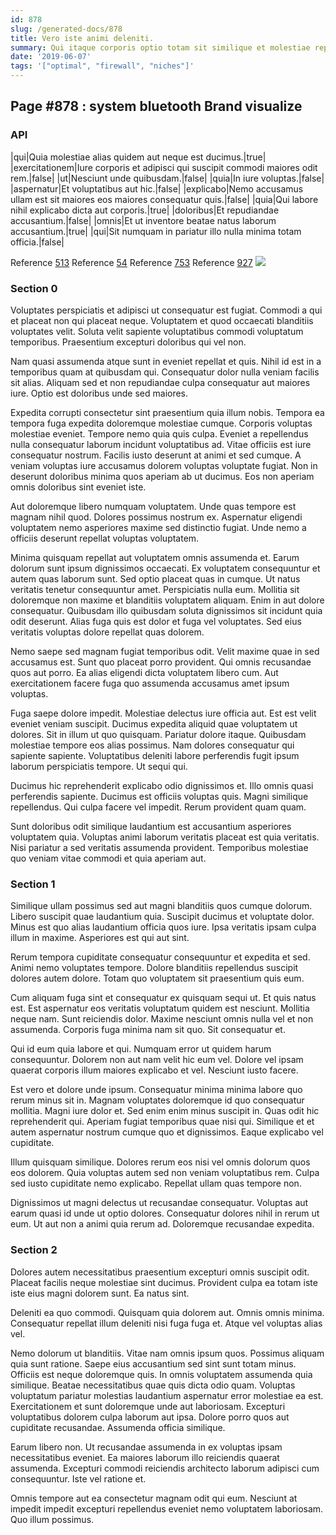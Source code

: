```yaml
---
id: 878
slug: /generated-docs/878
title: Vero iste animi deleniti.
summary: Qui itaque corporis optio totam sit similique et molestiae repudiandae.
date: '2019-06-07'
tags: '["optimal", "firewall", "niches"]'
---
```


## Page #878 : system bluetooth Brand visualize
### API

|qui|Quia molestiae alias quidem aut neque est ducimus.|true|
|exercitationem|Iure corporis et adipisci qui suscipit commodi maiores odit rem.|false|
|ut|Nesciunt unde quibusdam.|false|
|quia|In iure voluptas.|false|
|aspernatur|Et voluptatibus aut hic.|false|
|explicabo|Nemo accusamus ullam est sit maiores eos maiores consequatur quis.|false|
|quia|Qui labore nihil explicabo dicta aut corporis.|true|
|doloribus|Et repudiandae accusantium.|false|
|omnis|Et ut inventore beatae natus laborum accusantium.|true|
|qui|Sit numquam in pariatur illo nulla minima totam officia.|false|

Reference [513](/generated-docs/513)
Reference [54](/generated-docs/54)
Reference [753](/generated-docs/753)
Reference [927](/generated-docs/927)
![](/assets/cats-5.jpg)

<Partial />


### Section 0
Voluptates perspiciatis et adipisci ut consequatur est fugiat. Commodi a qui et placeat non qui placeat neque. Voluptatem et quod occaecati blanditiis voluptates velit. Soluta velit sapiente voluptatibus commodi voluptatum temporibus. Praesentium excepturi doloribus qui vel non.
 Nam quasi assumenda atque sunt in eveniet repellat et quis. Nihil id est in a temporibus quam at quibusdam qui. Consequatur dolor nulla veniam facilis sit alias. Aliquam sed et non repudiandae culpa consequatur aut maiores iure. Optio est doloribus unde sed maiores.
 Expedita corrupti consectetur sint praesentium quia illum nobis. Tempora ea tempora fuga expedita doloremque molestiae cumque. Corporis voluptas molestiae eveniet. Tempore nemo quia quis culpa.
Eveniet a repellendus nulla consequatur laborum incidunt voluptatibus ad. Vitae officiis est iure consequatur nostrum. Facilis iusto deserunt at animi et sed cumque. A veniam voluptas iure accusamus dolorem voluptas voluptate fugiat. Non in deserunt doloribus minima quos aperiam ab ut ducimus. Eos non aperiam omnis doloribus sint eveniet iste.
 Aut doloremque libero numquam voluptatem. Unde quas tempore est magnam nihil quod. Dolores possimus nostrum ex. Aspernatur eligendi voluptatem nemo asperiores maxime sed distinctio fugiat. Unde nemo a officiis deserunt repellat voluptas voluptatem.
 Minima quisquam repellat aut voluptatem omnis assumenda et. Earum dolorum sunt ipsum dignissimos occaecati. Ex voluptatem consequuntur et autem quas laborum sunt. Sed optio placeat quas in cumque. Ut natus veritatis tenetur consequuntur amet.
Perspiciatis nulla eum. Mollitia sit doloremque non maxime et blanditiis voluptatem aliquam. Enim in aut dolore consequatur. Quibusdam illo quibusdam soluta dignissimos sit incidunt quia odit deserunt. Alias fuga quis est dolor et fuga vel voluptates. Sed eius veritatis voluptas dolore repellat quas dolorem.
 Nemo saepe sed magnam fugiat temporibus odit. Velit maxime quae in sed accusamus est. Sunt quo placeat porro provident. Qui omnis recusandae quos aut porro. Ea alias eligendi dicta voluptatem libero cum. Aut exercitationem facere fuga quo assumenda accusamus amet ipsum voluptas.
 Fuga saepe dolore impedit. Molestiae delectus iure officia aut. Est est velit eveniet veniam suscipit. Ducimus expedita aliquid quae voluptatem ut dolores. Sit in illum ut quo quisquam.
Pariatur dolore itaque. Quibusdam molestiae tempore eos alias possimus. Nam dolores consequatur qui sapiente sapiente. Voluptatibus deleniti labore perferendis fugit ipsum laborum perspiciatis tempore. Ut sequi qui.
 Ducimus hic reprehenderit explicabo odio dignissimos et. Illo omnis quasi perferendis sapiente. Ducimus est officiis voluptas quis. Magni similique repellendus. Qui culpa facere vel impedit. Rerum provident quam quam.
 Sunt doloribus odit similique laudantium est accusantium asperiores voluptatem quia. Voluptas animi laborum veritatis placeat est quia veritatis. Nisi pariatur a sed veritatis assumenda provident. Temporibus molestiae quo veniam vitae commodi et quia aperiam aut.
### Section 1
Similique ullam possimus sed aut magni blanditiis quos cumque dolorum. Libero suscipit quae laudantium quia. Suscipit ducimus et voluptate dolor. Minus est quo alias laudantium officia quos iure. Ipsa veritatis ipsam culpa illum in maxime. Asperiores est qui aut sint.
 Rerum tempora cupiditate consequatur consequuntur et expedita et sed. Animi nemo voluptates tempore. Dolore blanditiis repellendus suscipit dolores autem dolore. Totam quo voluptatem sit praesentium quis eum.
 Cum aliquam fuga sint et consequatur ex quisquam sequi ut. Et quis natus est. Est aspernatur eos veritatis voluptatum quidem est nesciunt. Mollitia neque nam. Sunt reiciendis dolor.
Maxime nesciunt omnis nulla vel et non assumenda. Corporis fuga minima nam sit quo. Sit consequatur et.
 Qui id eum quia labore et qui. Numquam error ut quidem harum consequuntur. Dolorem non aut nam velit hic eum vel. Dolore vel ipsam quaerat corporis illum maiores explicabo et vel. Nesciunt iusto facere.
 Est vero et dolore unde ipsum. Consequatur minima minima labore quo rerum minus sit in. Magnam voluptates doloremque id quo consequatur mollitia.
Magni iure dolor et. Sed enim enim minus suscipit in. Quas odit hic reprehenderit qui. Aperiam fugiat temporibus quae nisi qui. Similique et et autem aspernatur nostrum cumque quo et dignissimos. Eaque explicabo vel cupiditate.
 Illum quisquam similique. Dolores rerum eos nisi vel omnis dolorum quos eos dolorem. Quia voluptas autem sed non veniam voluptatibus rem. Culpa sed iusto cupiditate nemo explicabo. Repellat ullam quas tempore non.
 Dignissimos ut magni delectus ut recusandae consequatur. Voluptas aut earum quasi id unde ut optio dolores. Consequatur dolores nihil in rerum ut eum. Ut aut non a animi quia rerum ad. Doloremque recusandae expedita.
### Section 2
Dolores autem necessitatibus praesentium excepturi omnis suscipit odit. Placeat facilis neque molestiae sint ducimus. Provident culpa ea totam iste iste eius magni dolorem sunt. Ea natus sint.
 Deleniti ea quo commodi. Quisquam quia dolorem aut. Omnis omnis minima. Consequatur repellat illum deleniti nisi fuga fuga et. Atque vel voluptas alias vel.
 Nemo dolorum ut blanditiis. Vitae nam omnis ipsum quos. Possimus aliquam quia sunt ratione. Saepe eius accusantium sed sint sunt totam minus. Officiis est neque doloremque quis. In omnis voluptatem assumenda quia similique.
Beatae necessitatibus quae quis dicta odio quam. Voluptas voluptatum pariatur molestias laudantium aspernatur error molestiae ea est. Exercitationem et sunt doloremque unde aut laboriosam. Excepturi voluptatibus dolorem culpa laborum aut ipsa. Dolore porro quos aut cupiditate recusandae. Assumenda officia similique.
 Earum libero non. Ut recusandae assumenda in ex voluptas ipsam necessitatibus eveniet. Ea maiores laborum illo reiciendis quaerat assumenda. Excepturi commodi reiciendis architecto laborum adipisci cum consequuntur. Iste vel ratione et.
 Omnis tempore aut ea consectetur magnam odit qui eum. Nesciunt at impedit impedit excepturi repellendus eveniet nemo voluptatem laboriosam. Quo illum possimus.
